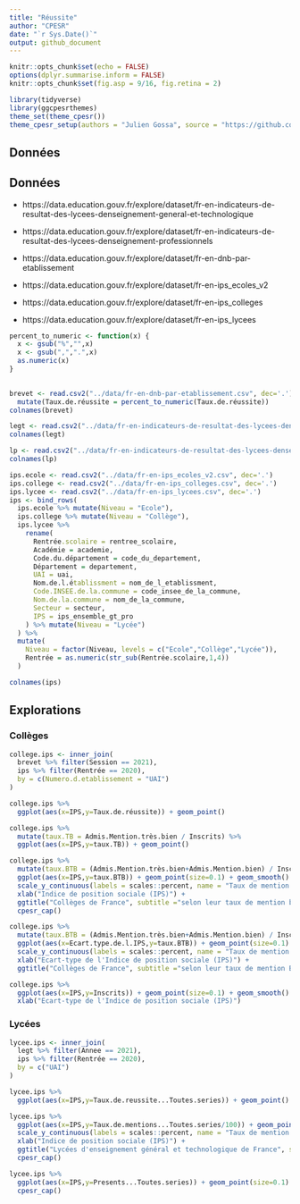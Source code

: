 ```yaml
---
title: "Réussite"
author: "CPESR"
date: "`r Sys.Date()`"
output: github_document
---
```


```r
knitr::opts_chunk$set(echo = FALSE)
options(dplyr.summarise.inform = FALSE)
knitr::opts_chunk$set(fig.asp = 9/16, fig.retina = 2)

library(tidyverse)
library(ggcpesrthemes)
theme_set(theme_cpesr())
theme_cpesr_setup(authors = "Julien Gossa", source = "https://github.com/cpesr/RFC/blob/main/EducNat/Reussite.md")
```

## Données 

## Données 

- https://data.education.gouv.fr/explore/dataset/fr-en-indicateurs-de-resultat-des-lycees-denseignement-general-et-technologique
- https://data.education.gouv.fr/explore/dataset/fr-en-indicateurs-de-resultat-des-lycees-denseignement-professionnels
- https://data.education.gouv.fr/explore/dataset/fr-en-dnb-par-etablissement

- https://data.education.gouv.fr/explore/dataset/fr-en-ips_ecoles_v2
- https://data.education.gouv.fr/explore/dataset/fr-en-ips_colleges
- https://data.education.gouv.fr/explore/dataset/fr-en-ips_lycees


```r
percent_to_numeric <- function(x) {
  x <- gsub("%","",x)
  x <- gsub(",",".",x)
  as.numeric(x)
}
  

brevet <- read.csv2("../data/fr-en-dnb-par-etablissement.csv", dec='.') %>%
  mutate(Taux.de.réussite = percent_to_numeric(Taux.de.réussite))
colnames(brevet)
```

```r
legt <- read.csv2("../data/fr-en-indicateurs-de-resultat-des-lycees-denseignement-general-et-technologique.csv", dec='.')
colnames(legt)
```

```r
lp <- read.csv2("../data/fr-en-indicateurs-de-resultat-des-lycees-denseignement-professionnels.csv", dec='.')
colnames(lp)
```


```r
ips.ecole <- read.csv2("../data/fr-en-ips_ecoles_v2.csv", dec='.')
ips.college <- read.csv2("../data/fr-en-ips_colleges.csv", dec='.')
ips.lycee <- read.csv2("../data/fr-en-ips_lycees.csv", dec='.')
ips <- bind_rows(
  ips.ecole %>% mutate(Niveau = "Ecole"),
  ips.college %>% mutate(Niveau = "Collège"),
  ips.lycee %>% 
    rename(
      Rentrée.scolaire = rentree_scolaire,
      Académie = academie,
      Code.du.département = code_du_departement,
      Département = departement,
      UAI = uai,
      Nom.de.l.établissment = nom_de_l_etablissment,
      Code.INSEE.de.la.commune = code_insee_de_la_commune,
      Nom.de.la.commune = nom_de_la_commune,
      Secteur = secteur,
      IPS = ips_ensemble_gt_pro
    ) %>% mutate(Niveau = "Lycée")
  ) %>%
  mutate(
    Niveau = factor(Niveau, levels = c("Ecole","Collège","Lycée")),
    Rentrée = as.numeric(str_sub(Rentrée.scolaire,1,4))
  )

colnames(ips)
```

## Explorations

### Collèges 

```r
college.ips <- inner_join(
  brevet %>% filter(Session == 2021),
  ips %>% filter(Rentrée == 2020),
  by = c(Numero.d.etablissement = "UAI")
) 

college.ips %>%
  ggplot(aes(x=IPS,y=Taux.de.réussite)) + geom_point()
```

```r
college.ips %>%
  mutate(taux.TB = Admis.Mention.très.bien / Inscrits) %>%
  ggplot(aes(x=IPS,y=taux.TB)) + geom_point()
```
```r
college.ips %>%
  mutate(taux.BTB = (Admis.Mention.très.bien+Admis.Mention.bien) / Inscrits) %>%
  ggplot(aes(x=IPS,y=taux.BTB)) + geom_point(size=0.1) + geom_smooth() +
  scale_y_continuous(labels = scales::percent, name = "Taux de mention B ou TB au DNB") +
  xlab("Indice de position sociale (IPS)") +
  ggtitle("Collèges de France", subtitle ="selon leur taux de mention bien ou très bien au DNB et leur indice de position sociale") + 
  cpesr_cap()
```


```r
college.ips %>%
  mutate(taux.BTB = (Admis.Mention.très.bien+Admis.Mention.bien) / Inscrits) %>%
  ggplot(aes(x=Ecart.type.de.l.IPS,y=taux.BTB)) + geom_point(size=0.1) + geom_smooth() +
  scale_y_continuous(labels = scales::percent, name = "Taux de mention B/TB au DNB") +
  xlab("Ecart-type de l'Indice de position sociale (IPS)") +
  ggtitle("Collèges de France", subtitle ="selon leur taux de mention B ou TB  au DNB et l'écart-type de l'indice de position sociale")
```

```r
college.ips %>%
  ggplot(aes(x=IPS,y=Inscrits)) + geom_point(size=0.1) + geom_smooth() +
  xlab("Ecart-type de l'Indice de position sociale (IPS)") 
```




### Lycées 

```r
lycee.ips <- inner_join(
  legt %>% filter(Annee == 2021),
  ips %>% filter(Rentrée == 2020),
  by = c("UAI")
) 

lycee.ips %>%
  ggplot(aes(x=IPS,y=Taux.de.reussite...Toutes.series)) + geom_point()
```

```r
lycee.ips %>%
  ggplot(aes(x=IPS,y=Taux.de.mentions...Toutes.series/100)) + geom_point(size=0.1) + geom_smooth() +
  scale_y_continuous(labels = scales::percent, name = "Taux de mention au Bac") +
  xlab("Indice de position sociale (IPS)") +
  ggtitle("Lycées d'enseignement général et technologique de France", subtitle ="selon leur taux de mention au Bac et leur indice de position sociale") +
  cpesr_cap()
```


```r
lycee.ips %>%
  ggplot(aes(x=IPS,y=Presents...Toutes.series)) + geom_point(size=0.1) + geom_smooth() +
  cpesr_cap()
```




